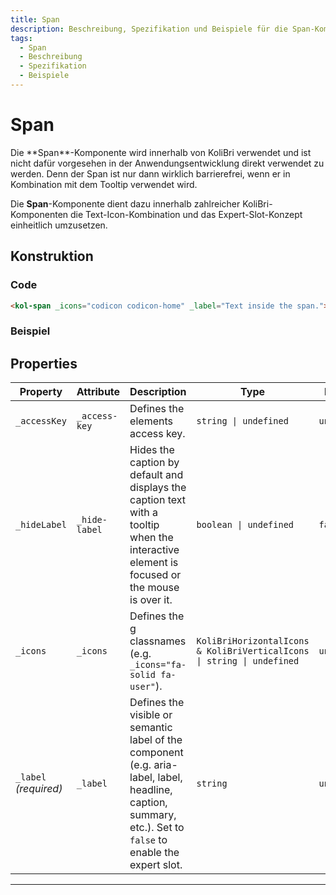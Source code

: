 ```yaml
---
title: Span
description: Beschreibung, Spezifikation und Beispiele für die Span-Komponente.
tags:
  - Span
  - Beschreibung
  - Spezifikation
  - Beispiele
---
```


# Span

<kol-alert _type="warning" _variant="card">
	Die **Span**-Komponente wird innerhalb von KoliBri verwendet und ist nicht dafür vorgesehen in der Anwendungsentwicklung direkt verwendet zu werden. Denn der Span ist nur dann wirklich barrierefrei, wenn er in Kombination mit dem Tooltip verwendet wird.
</kol-alert>

Die **Span**-Komponente dient dazu innerhalb zahlreicher KoliBri-Komponenten die Text-Icon-Kombination und das Expert-Slot-Konzept einheitlich umzusetzen.

## Konstruktion

### Code

```html
<kol-span _icons="codicon codicon-home" _label="Text inside the span."></kol-span>
```

### Beispiel

<kol-span _icons="codicon codicon-home" _label="Text inside the span."></kol-span>

<!-- Auto Generated Below -->

## Properties

| Property              | Attribute     | Description                                                                                                                                                  | Type                                                                   | Default     |
| --------------------- | ------------- | ------------------------------------------------------------------------------------------------------------------------------------------------------------ | ---------------------------------------------------------------------- | ----------- |
| `_accessKey`          | `_access-key` | Defines the elements access key.                                                                                                                             | `string \| undefined`                                                  | `undefined` |
| `_hideLabel`          | `_hide-label` | Hides the caption by default and displays the caption text with a tooltip when the interactive element is focused or the mouse is over it.                   | `boolean \| undefined`                                                 | `false`     |
| `_icons`              | `_icons`      | Defines the g classnames (e.g. `_icons="fa-solid fa-user"`).                                                                                                 | `KoliBriHorizontalIcons & KoliBriVerticalIcons \| string \| undefined` | `undefined` |
| `_label` _(required)_ | `_label`      | Defines the visible or semantic label of the component (e.g. aria-label, label, headline, caption, summary, etc.). Set to `false` to enable the expert slot. | `string`                                                               | `undefined` |

---

